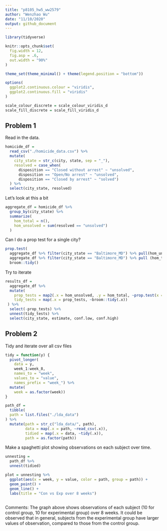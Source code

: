 ```yaml
---
title: "p8105_hw5_ww2579"
author: "Wenzhao Wu"
date: "11/10/2020"
output: github_document
---
```


```r
library(tidyverse)

knitr::opts_chunk$set(
  fig.width = 12,
  fig.asp = .6,
  out.width = "90%"
)

theme_set(theme_minimal() + theme(legend.position = "bottom"))

options(
  ggplot2.continuous.colour = "viridis",
  ggplot2.continuous.fill = "viridis"
)

scale_colour_discrete = scale_colour_viridis_d
scale_fill_discrete = scale_fill_viridis_d
```

## Problem 1

Read in the data. 

```r
homicide_df = 
  read_csv("./homicide_data.csv") %>%
  mutate(
    city_state = str_c(city, state, sep = "_"),
    resolved = case_when(
      disposition == "Closed without arrest" ~ "unsolved",
      disposition == "Open/No arrest" ~ "unsolved",
      disposition == "Closed by arrest" ~ "solved")
  ) %>%
  select(city_state, resolved)
```

Let's look at this a bit

```r
aggregate_df = homicide_df %>%
  group_by(city_state) %>%
  summarize(
    hom_total = n(),
    hom_unsolved = sum(resolved == "unsolved")
  )
```

Can I do a prop test for a single city?

```r
prop.test(
  aggregate_df %>% filter(city_state == "Baltimore_MD") %>% pull(hom_unsolved),
  aggregate_df %>% filter(city_state == "Baltimore_MD") %>% pull (hom_total)) %>%
  broom::tidy()
```

Try to iterate

```r
results_df = 
  aggregate_df %>%
  mutate(
    prop_tests = map2(.x = hom_unsolved, .y = hom_total, ~prop.test(x = .x, n = .y)), 
    tidy_tests = map(.x = prop_tests, ~broom::tidy(.x))
 ) %>%
  select(-prop_tests) %>%
  unnest(tidy_tests) %>%
  select(city_state, estimate, conf.low, conf.high)
```

## Problem 2

Tidy and iterate over all csv files

```r
tidy = function(y) {
  pivot_longer(
    data = y,
    week_1:week_8,
    names_to = "week",
    values_to = "value",
    names_prefix = "week_") %>%
  mutate(
    week = as.factor(week))
}

path_df = 
  tibble(
  path = list.files("./lda_data")
) %>%
  mutate(path = str_c("lda_data/", path),
         data = map(.x = path, ~read_csv(.x)),
         tidied = map(.x = data, ~tidy(.x)),
         path = as.factor(path))

```

Make a spaghetti plot showing observations on each subject over time.

```r
unnesting = 
  path_df %>%
  unnest(tidied)

plot = unnesting %>%
  ggplot(aes(x = week, y = value, color = path, group = path)) +
  geom_point() +
  geom_line() +
  labs(title = "Con vs Exp over 8 weeks")
  
```

Comments: The graph above shows observations of each subject (10 for control group, 10 for experimental group) over 8 weeks. It could be observed that in general, subjects from the experimental group have larger values of observation, compared to those from the control group. 
